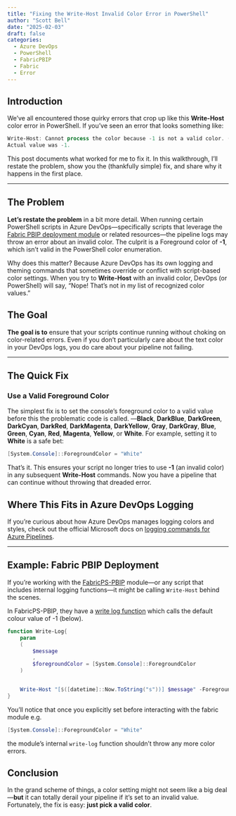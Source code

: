 ---
title: "Fixing the Write-Host Invalid Color Error in PowerShell"
author: "Scott Bell"
date: "2025-02-03"
draft: false
categories: 
  - Azure DevOps
  - PowerShell
  - FabricPBIP
  - Fabric
  - Error
---

## Introduction

We’ve all encountered those quirky errors that crop up like this **Write-Host** color error in PowerShell.  If you’ve seen an error that looks something like:

```powershell
Write-Host: Cannot process the color because -1 is not a valid color. (Parameter 'value')
Actual value was -1.
```

This post documents what worked for me to fix it. In this walkthrough, I’ll restate the problem, show you the (thankfully simple) fix, and share why it happens in the first place.

---

## The Problem

**Let’s restate the problem** in a bit more detail. When running certain PowerShell scripts in Azure DevOps—specifically scripts that leverage the [Fabric PBIP deployment module](https://github.com/microsoft/Analysis-Services/tree/master/pbidevmode/fabricps-pbip) or related resources—the pipeline logs may throw an error about an invalid color. The culprit is a Foreground color of **-1**, which isn’t valid in the PowerShell color enumeration.

Why does this matter? Because Azure DevOps has its own logging and theming commands that sometimes override or conflict with script-based color settings. When you try to **Write-Host** with an invalid color, DevOps (or PowerShell) will say, “Nope! That’s not in my list of recognized color values.”

## The Goal

**The goal is to** ensure that your scripts continue running without choking on color-related errors. Even if you don’t particularly care about the text color in your DevOps logs, you do care about your pipeline not failing.

---

## The Quick Fix

### Use a Valid Foreground Color

The simplest fix is to set the console’s foreground color to a valid value before this the problematic code is called. —**Black**, **DarkBlue**, **DarkGreen**, **DarkCyan**, **DarkRed**, **DarkMagenta**, **DarkYellow**, **Gray**, **DarkGray**, **Blue**, **Green**, **Cyan**, **Red**, **Magenta**, **Yellow**, or **White**. For example, setting it to **White** is a safe bet:

```powershell
[System.Console]::ForegroundColor = "White"
```

That’s it. This ensures your script no longer tries to use **-1** (an invalid color) in any subsequent **Write-Host** commands. Now you have a pipeline that can continue without throwing that dreaded error.


## Where This Fits in Azure DevOps Logging

If you’re curious about how Azure DevOps manages logging colors and styles, check out the official Microsoft docs on [logging commands for Azure Pipelines](https://learn.microsoft.com/en-us/azure/devops/pipelines/scripts/logging-commands?view=azure-devops&tabs=bash). 

---

## Example: Fabric PBIP Deployment

If you’re working with the [FabricPS-PBIP](https://github.com/microsoft/Analysis-Services/tree/master/pbidevmode/fabricps-pbip) module—or any script that includes internal logging functions—it might be calling `Write-Host` behind the scenes. 

In FabricPS-PBIP, they have a [write log function](https://github.com/microsoft/Analysis-Services/blob/77dc1865cd5fa1253d60dcbe7940c33c955b11e8/pbidevmode/fabricps-pbip/FabricPS-PBIP.psm1#L41-L50) which calls the default colour value of -1 (below).

```powershell
function Write-Log{
    param
    (
        $message
        ,
        $foregroundColor = [System.Console]::ForegroundColor
    )


    Write-Host "[$([datetime]::Now.ToString("s"))] $message" -ForegroundColor $foregroundColor
}
```

You’ll notice that once you explicitly set before interacting with the fabric module e.g.

```powershell
[System.Console]::ForegroundColor = "White"
```

the module’s internal `write-log` function shouldn’t throw any more color errors.

## Conclusion

In the grand scheme of things, a color setting might not seem like a big deal—**but** it can totally derail your pipeline if it’s set to an invalid value. Fortunately, the fix is easy: **just pick a valid color**.
